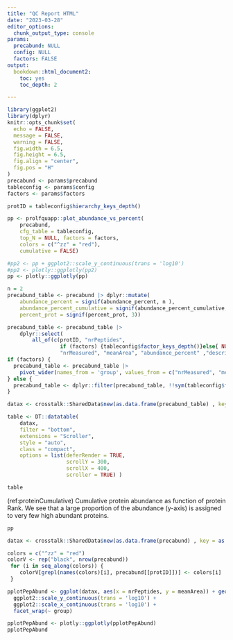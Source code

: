 ```yaml
---
title: "QC Report HTML"
date: "2023-03-28"
editor_options: 
  chunk_output_type: console
params:
  precabund: NULL
  config: NULL
  factors: FALSE
output:
  bookdown::html_document2:
    toc: yes
    toc_depth: 2

---
```


```r
library(ggplot2)
library(dplyr)
knitr::opts_chunk$set(
  echo = FALSE,
  message = FALSE,
  warning = FALSE,
  fig.width = 6.5,
  fig.height = 6.5,
  fig.align = "center",
  fig.pos = "H"
)
precabund <- params$precabund
tableconfig <- params$config
factors <- params$factors

```

```r
protID = tableconfig$hierarchy_keys_depth()

pp <- prolfquapp::plot_abundance_vs_percent(
    precabund,
    cfg_table = tableconfig,
    top_N = NULL, factors = factors,
    colors = c("^zz" = "red"),
    cumulative = FALSE)

#pp2 <- pp + ggplot2::scale_y_continuous(trans = 'log10')
#pp2 <- plotly::ggplotly(pp2)
pp <- plotly::ggplotly(pp)

```


```r
n = 2
precabund_table <- precabund |> dplyr::mutate(
    abundance_percent = signif(abundance_percent, n ),
    abundance_percent_cumulative = signif(abundance_percent_cumulative, n),
    percent_prot = signif(percent_prot, 3))

precabund_table <- precabund_table |>
    dplyr::select(
        all_of(c(protID, "nrPeptides",
                 if (factors) {tableconfig$factor_keys_depth()}else{ NULL },
                 "nrMeasured", "meanArea", "abundance_percent" ,"description")))
if (factors) {
  precabund_table <- precabund_table |> 
    pivot_wider(names_from = 'group', values_from = c("nrMeasured", "meanArea", "abundance_percent"))
} else {
  precabund_table <- dplyr::filter(precabund_table, !!sym(tableconfig$factor_keys_depth()) == "ALL")
}

datax <- crosstalk::SharedData$new(as.data.frame(precabund_table) , key = as.formula(paste(" ~ ", protID )), group = "BB")

table <- DT::datatable(
    datax,
    filter = "bottom",
    extensions = "Scroller",
    style = "auto",
    class = "compact",
    options = list(deferRender = TRUE,
                   scrollY = 300,
                   scrollX = 400,
                   scroller = TRUE) )


```


```r
table
```

(ref:proteinCumulative) Cumulative protein abundance as function of protein Rank. We see that a large proportion of the abundance (y-axis) is assigned to very few high abundant proteins.

```r
pp
```

```r
datax <- crosstalk::SharedData$new(as.data.frame(precabund) , key = as.formula(paste(" ~ ", protID )), group = "BB")

colors = c("^zz" = "red")
colorV <- rep("black", nrow(precabund))
 for (i in seq_along(colors)) {
    colorV[grepl(names(colors)[i], precabund[[protID]])] <- colors[i]
 }

pplotPepAbund <- ggplot(datax, aes(x = nrPeptides, y = meanArea)) + geom_point(color = colorV) +
  ggplot2::scale_y_continuous(trans = 'log10') +
  ggplot2::scale_x_continuous(trans = 'log10') +
  facet_wrap(~ group)

pplotPepAbund <- plotly::ggplotly(pplotPepAbund)
pplotPepAbund
```


